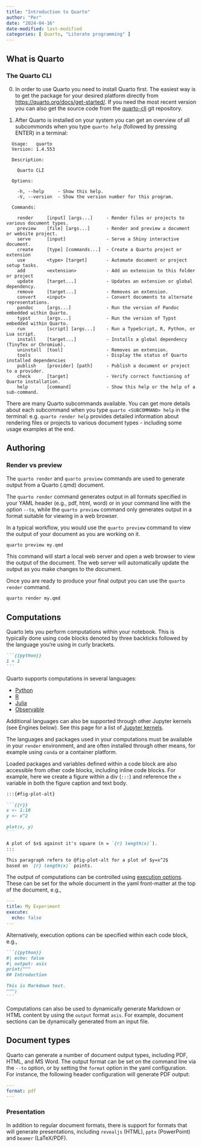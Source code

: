 ```yaml
---
title: "Introduction to Quarto"
author: "Per"
date: "2024-04-16"
date-modified: last-modified
categories: [ Quarto, "Literate programming" ]
---
```


## What is Quarto

### The Quarto CLI

0. In order to use Quarto you need to install Quarto first. The
   easiest way is to get the package for your desired platform
   directly from
   [https://quarto.org/docs/get-started/](https://quarto.org/docs/get-started/).
   If you need the most recent version you can also get the source
   code from the
   [quarto-cli](https://github.com/quarto-dev/quarto-cli) git
   repository.

1. After Quarto is installed on your system you can get an overview of
   all subcommonds when you type `quarto help` (followed by pressing
   ENTER) in a terminal:

```
  Usage:   quarto 
  Version: 1.4.553

  Description:

    Quarto CLI

  Options:

    -h, --help     - Show this help.                            
    -V, --version  - Show the version number for this program.  

  Commands:

    render     [input] [args...]     - Render files or projects to various document types.
    preview    [file] [args...]      - Render and preview a document or website project.  
    serve      [input]               - Serve a Shiny interactive document.                
    create     [type] [commands...]  - Create a Quarto project or extension               
    use        <type> [target]       - Automate document or project setup tasks.          
    add        <extension>           - Add an extension to this folder or project         
    update     [target...]           - Updates an extension or global dependency.         
    remove     [target...]           - Removes an extension.                              
    convert    <input>               - Convert documents to alternate representations.    
    pandoc     [args...]             - Run the version of Pandoc embedded within Quarto.  
    typst      [args...]             - Run the version of Typst embedded within Quarto.   
    run        [script] [args...]    - Run a TypeScript, R, Python, or Lua script.        
    install    [target...]           - Installs a global dependency (TinyTex or Chromium).
    uninstall  [tool]                - Removes an extension.                              
    tools                            - Display the status of Quarto installed dependencies
    publish    [provider] [path]     - Publish a document or project to a provider.       
    check      [target]              - Verify correct functioning of Quarto installation. 
    help       [command]             - Show this help or the help of a sub-command.       
```

There are many Quarto subcommands available. You can get more details
about each subcommand when you type `quarto <SUBCOMMAND> help` in the
terminal: e.g. `quarto render help` provides detailed information
about rendering files or projects to various document types -
including some usage examples at the end.

## Authoring

### Render vs preview

The `quarto render` and `quarto preview` commands are used to generate
output from a Quarto (.qmd) document.

The `quarto render` command generates output in all formats specified
in your YAML header (e.g., pdf, html, word) or in your command line with
the option `--to`, while the `quarto preview` command only generates
output in a format suitable for viewing in a web browser.

In a typical workflow, you would use the `quarto preview` command to
view the output of your document as you are working on it.

```bash
quarto preview my.qmd
```

This command will start a local web server and open a web browser to
view the output of the document. The web server will automatically
update the output as you make changes to the document.

Once you are ready to produce your final output you can use the
`quarto render` command.

```bash
quarto render my.qmd
```

## Computations

Quarto lets you perform computations within your notebook. This is
typically done using code blocks denoted by three backticks followed
by the language you're using in curly brackets.

````.markdown
```{{python}}
1 + 1
```
````

Quarto supports computations in several languages:

- [Python](https://quarto.org/docs/computations/python.html)
- [R](https://quarto.org/docs/computations/r.html)
- [Julia](https://quarto.org/docs/computations/julia.html)
- [Observable](https://quarto.org/docs/computations/ojs.html)

Additional languages can also be supported through other Jupyter
kernels (see Engines below). See this page for a list of [Jupyter
kernels](https://gist.github.com/chronitis/682c4e0d9f663e85e3d87e97cd7d1624).

The languages and packages used in your computations must be available
in your `render` environment, and are often installed through other
means, for example using `conda` or a container platform.

Loaded packages and variables defined within a code block are also
accessible from other code blocks, including inline code blocks. For
example, here we create a figure within a div (`:::`) and reference
the `x` variable in both the figure caption and text body.

````.markdown
:::{#fig-plot-alt}

```{{r}}
x <- 1:10
y <- x^2

plot(x, y)
```

A plot of $x$ against it's square (n = `{r} length(x)`).
:::

This paragraph refers to @fig-plot-alt for a plot of $y=x^2$ 
based on `{r} length(x)` points.
````

The output of computations can be controlled using [execution
options](https://quarto.org/docs/computations/execution-options.html).
These can be set for the whole document in the yaml front-matter at
the top of the document, e.g.,

````.yml
---
title: My Experiment
execute:
  echo: false
---
````

Alternatively, execution options can be specified within each code
block, e.g.,

````.markdown
```{{python}}
#| echo: false
#| output: asis
print("""
## Introduction

This is Markdown text.
""")
```
````

Computations can also be used to dynamically generate Markdown or HTML
content by using the `output` format `asis`. For example, document
sections can be dynamically generated from an input file.

## Document types

Quarto can generate a number of document output types, including PDF,
HTML, and MS Word. The output format can be set on the command line
via the `--to` option, or by setting the `format` option in the yaml
configuration. For instance, the following header configuration will
generate PDF output:

````.yml
---
format: pdf
---
````

### Presentation

In addition to regular document formats, there is support for formats
that will generate presentations, including `revealjs` (HTML), `pptx`
(PowerPoint) and `beamer` (LaTeX/PDF).
